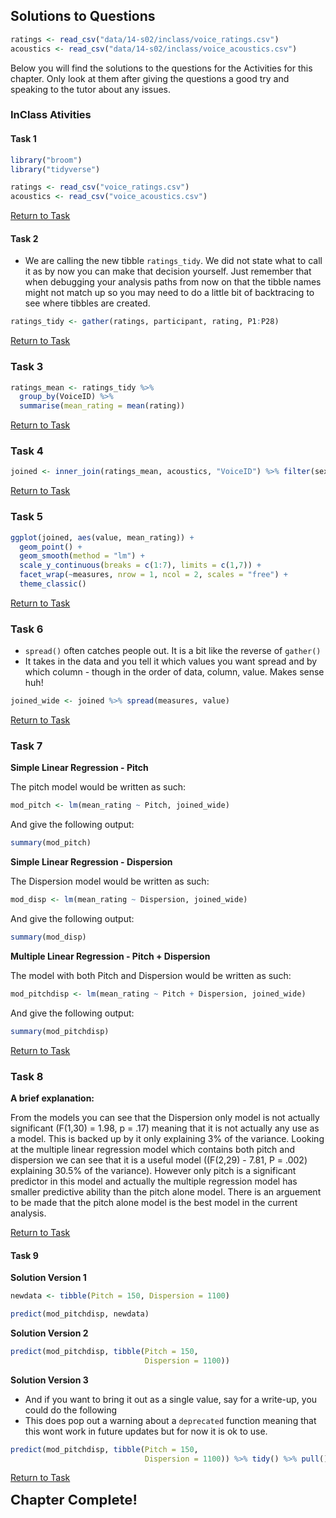 ## Solutions to Questions

```r
ratings <- read_csv("data/14-s02/inclass/voice_ratings.csv")
acoustics <- read_csv("data/14-s02/inclass/voice_acoustics.csv")
```

Below you will find the solutions to the questions for the Activities for this chapter. Only look at them after giving the questions a good try and speaking to the tutor about any issues.

### InClass Ativities

#### Task 1

```r
library("broom")
library("tidyverse")

ratings <- read_csv("voice_ratings.csv")
acoustics <- read_csv("voice_acoustics.csv")
```

[Return to Task](#Ch14InClassQueT1)

#### Task 2

* We are calling the new tibble `ratings_tidy`. We did not state what to call it as by now you can make that decision yourself. Just remember that when debugging your analysis paths from now on that the tibble names might not match up so you may need to do a little bit of backtracing to see where tibbles are created.

```r
ratings_tidy <- gather(ratings, participant, rating, P1:P28)
```

[Return to Task](#Ch14InClassQueT2)

### Task 3

```r
ratings_mean <- ratings_tidy %>% 
  group_by(VoiceID) %>% 
  summarise(mean_rating = mean(rating))
```

[Return to Task](#Ch14InClassQueT3)

### Task 4

```r
joined <- inner_join(ratings_mean, acoustics, "VoiceID") %>% filter(sex == "M")
```

[Return to Task](#Ch14InClassQueT4)

### Task 5

```r
ggplot(joined, aes(value, mean_rating)) +
  geom_point() +
  geom_smooth(method = "lm") +
  scale_y_continuous(breaks = c(1:7), limits = c(1,7)) +
  facet_wrap(~measures, nrow = 1, ncol = 2, scales = "free") +
  theme_classic()
```

[Return to Task](#Ch14InClassQueT5)

### Task 6

* `spread()` often catches people out.  It is a bit like the reverse of `gather()`
* It takes in the data and you tell it which values you want spread and by which column - though in the order of data, column, value. Makes sense huh!

```r
joined_wide <- joined %>% spread(measures, value)
```

[Return to Task](#Ch14InClassQueT6)

### Task 7

**Simple Linear Regression - Pitch**

The pitch model would be written as such:

```r
mod_pitch <- lm(mean_rating ~ Pitch, joined_wide)
```

And give the following output:

```r
summary(mod_pitch)
```

**Simple Linear Regression - Dispersion**

The Dispersion model would be written as such:

```r
mod_disp <- lm(mean_rating ~ Dispersion, joined_wide)
```

And give the following output:

```r
summary(mod_disp)
```

**Multiple Linear Regression - Pitch + Dispersion**

The model with both Pitch and Dispersion would be written as such:

```r
mod_pitchdisp <- lm(mean_rating ~ Pitch + Dispersion, joined_wide)
```

And give the following output:

```r
summary(mod_pitchdisp)
```

[Return to Task](#Ch14InClassQueT7)

### Task 8

**A brief explanation:**

From the models you can see that the Dispersion only model is not actually significant (F(1,30) = 1.98, p = .17) meaning that it is not actually any use as a model. This is backed up by it only explaining 3% of the variance.  Looking at the multiple linear regression model which contains both pitch and dispersion we can see that it is a useful model ((F(2,29) - 7.81, P = .002) explaining 30.5% of the variance). However only pitch is a significant predictor in this model and actually the multiple regression model has smaller predictive ability than the pitch alone model. There is an arguement to be made that the pitch alone model is the best model in the current analysis.

[Return to Task](#Ch14InClassQueT8)

#### Task 9

**Solution Version 1**

```r
newdata <- tibble(Pitch = 150, Dispersion = 1100)
```

```r
predict(mod_pitchdisp, newdata)
```

**Solution Version 2**

```r
predict(mod_pitchdisp, tibble(Pitch = 150, 
                              Dispersion = 1100))
```

**Solution Version 3**

* And if you want to bring it out as a single value, say for a write-up, you could do the following
* This does pop out a warning about a `deprecated` function meaning that this wont work in future updates but for now it is ok to use.

```r
predict(mod_pitchdisp, tibble(Pitch = 150, 
                              Dispersion = 1100)) %>% tidy() %>% pull() %>% round(1)
```

[Return to Task](#Ch14InClassQueT9)

<span style="font-size: 22px; font-weight: bold; color: var(--purple);">Chapter Complete!</span>